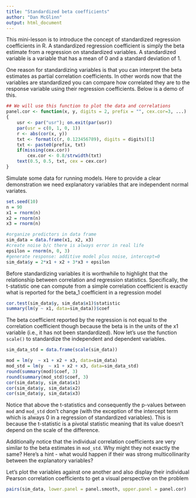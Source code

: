 ```yaml
---
title: "Standardized beta coefficients"
author: "Dan McGlinn"
output: html_document
---
```


This mini-lesson is to introduce the concept of standardized regression
coefficients in R. A standardized regression coefficient is simply the 
beta estimate from a regression on standardized variables. A standardized
variable is a variable that has a mean of 0 and a standard deviation of 1.

One reason for standardizing variables is that you can interpret the beta
estimates as partial correlation coefficients. In other words now that the
variables are standardized you can compare how correlated they are to the 
response variable using their regression coefficients. Below is a
demo of this.

```r
## We will use this function to plot the data and correlations 
panel.cor <- function(x, y, digits = 2, prefix = "", cex.cor=3, ...)
{
    usr <- par("usr"); on.exit(par(usr))
    par(usr = c(0, 1, 0, 1))
    r <- abs(cor(x, y))
    txt <- format(c(r, 0.123456789), digits = digits)[1]
    txt <- paste0(prefix, txt)
    if(missing(cex.cor)) 
        cex.cor <- 0.8/strwidth(txt)
    text(0.5, 0.5, txt, cex = cex.cor)
}
```

Simulate some data for running models. Here to provide a clear demonstration
we need explanatory variables that are independent normal variates.

```r
set.seed(10)
n = 90
x1 = rnorm(n)
x2 = rnorm(n)
x3 = rnorm(n)

#organize predictors in data frame
sim_data = data.frame(x1, x2, x3)
#create noise b/c there is always error in real life
epsilon = rnorm(n, 0, 3)
#generate response: additive model plus noise, intercept=0
sim_data$y = 2*x1 + x2 + 3*x3 + epsilon
```

Before standardizing variables it is worthwhile to highlight that the 
relationship between correlation and regression statistics. Specifically, 
the t-statistic one can compute from a simple correlation coefficient is 
exactly what is reported for the beta_1 coefficient in a regression model

```r
cor.test(sim_data$y, sim_data$x1)$statistic
summary(lm(y ~ x1, data=sim_data))$coef
```

The beta coefficient reported by the regression is not equal to the correlation
coefficient though because the beta is in the units of the x1 variable 
(i.e., it has not been standardized). Now let's use the function `scale()` to
standardize the independent and dependent variables. 

```r
sim_data_std = data.frame(scale(sim_data))

mod = lm(y  ~ x1 + x2 + x3, data=sim_data)
mod_std = lm(y  ~ x1 + x2 + x3, data=sim_data_std)
round(summary(mod)$coef, 3)
round(summary(mod_std)$coef, 3)
cor(sim_data$y, sim_data$x1)
cor(sim_data$y, sim_data$x2)
cor(sim_data$y, sim_data$x3)

```

Notice that above the t-statistics and consequently the p-values between `mod`
and `mod_std` don't change (with the exception of the intercept term which is
always 0 in a regression of standardized variables). This is because the 
t-statistic is a pivotal statistic meaning that its value doesn't depend on the
scale of the difference. 

Additionally notice that the individual correlation coefficients are very 
similar to the beta estimates in `mod_std`. Why might they not exactly the same?
Here's a hint - what would happen if their was strong multicollinarity between
the explanatory variables?

Let's plot the variables against one another and also display their individual
Pearson correlation coefficients to get a visual perspective on the problem

```r
pairs(sim_data, lower.panel = panel.smooth, upper.panel = panel.cor)
```
